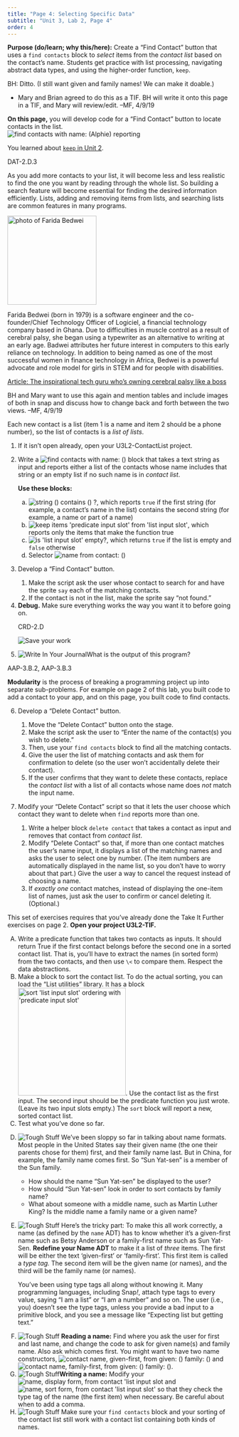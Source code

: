 ```yaml
---
title: "Page 4: Selecting Specific Data"
subtitle: "Unit 3, Lab 2, Page 4"
order: 4
---
```


::: todo
<strong>Purpose (do/learn; why this/here):</strong> Create a "Find
Contact" button that uses a `find contacts` block to
<em>select</em> items from the <var>contact list</var> based on the
contact's name. Students get practice with list processing, navigating
abstract data types, and using the higher-order function,
`keep`.
:::

::: todo
<p>BH: Ditto. (I still want given and family names! We can make it
doable.)</p>

<ul>

<li>Mary and Brian agreed to do this as a TIF. BH will write it onto
this page in a TIF, and Mary will review/edit. --MF, 4/9/19</li>

</ul>
:::

::: learn
<p><strong>On this page,</strong> you will develop code for a "Find
Contact" button to locate contacts in the
list<!--develop An "Find Contact" button for accessing specific contacts in your <var>contact list</var>-->.<br />
<img src="/img/3-lists/find-contacts-with-name-Alphie-reporting.png" title="find contacts with name: (Alphie) reporting" alt="find contacts with name: (Alphie) reporting" class="ms-4"/></p>
:::

::: sidenote
You learned about
<a href="/unit-2/lab-3/5-keeping-list-items.html" title="Keeping Items from a List">`keep`
in Unit 2</a>.
:::

::: ap-standard
DAT-2.D.3
:::

<p>As you add more contacts to your list, it will become less and less
realistic to find the one you want by reading through the whole list. So
building a search feature will become essential for finding the desired
information efficiently. Lists, adding and removing items from lists,
and searching lists are common features in many programs.</p>

::: atworkFullWidth
::: float-end
<img src="/img/atwork/Farida_Bedwei.jpeg" title="photo of Farida Bedwei" alt="photo of Farida Bedwei" class="noshadow" height="200px"/>
:::

<p>Farida Bedwei (born in 1979) is a software engineer and the
co-founder/Chief Technology Officer of Logiciel, a financial technology
company based in Ghana. Due to difficulties in muscle control as a
result of cerebral palsy, she began using a typewriter as an alternative
to writing at an early age. Badwei attributes her future interest in
computers to this early reliance on technology. In addition to being
named as one of the most successful women in finance technology in
Africa, Bedwei is a powerful advocate and role model for girls in STEM
and for people with disabilities.</p>

<p><a href="https://edition.cnn.com/2015/02/13/africa/farida-bedwei-ghanaian-software-genius/index.html" title="Article: The inspirational tech guru who’s owning cerebral palsy like a boss" target="_blank">Article:
The inspirational tech guru who's owning cerebral palsy like a
boss</a></p>
:::

::: todo
BH and Mary want to use this again and mention tables and include images
of both in snap and discuss how to change back and forth between the two
views. --MF, 4/9/19

<p>Each new contact is a list (item 1 is a name and item 2 should be a
phone number), so the list of contacts is a <em>list of lists</em>.</p>
:::

::: {#first .forYouToDo}
<ol>

<li>If it isn't open already, open your U3L2-ContactList project.</li>

<li>

Write a
<img src="/img/3-lists/find-contacts-with-name.png" title="find contacts with name: ()" alt="find contacts with name: ()"/>
block that takes a text string as input and reports either a list of the
contacts whose name includes that string or an empty list if no such
name is in <var>contact list</var>.

::: narrower
<strong>Use these blocks:</strong>

<ol type="a">

<li><img src="/img/3-lists/string-contains.png" title="string () contains () ?" alt="string () contains () ?" class="inline"/>,
which reports `true` if the first string (for example, a
contact's name in the list) contains the second string (for example, a
name or part of a name)</li>

<li><img src="/img/blocks/keep.png" title="keep items &apos;predicate input slot&apos; from &apos;list input slot&apos;" alt="keep items &apos;predicate input slot&apos; from &apos;list input slot&apos;" class="inline"/>,
which reports only the items that make the function true</li>

<li><img src="/img/blocks/empty.png" title="is &apos;list input slot&apos; empty?" alt="is &apos;list input slot&apos; empty?" class="inline"/>,
which returns `true` if the list is empty and
`false` otherwise</li>

<li>Selector
<img src="/img/3-lists/name-selector.png" title="name from contact: ()" alt="name from contact: ()" class="inline"/></li>

</ol>
:::

</li>

<li>

Develop a "Find Contact" button.

<ol>

<li>Make the script ask the user whose contact to search for and have
the sprite `say` each of the matching contacts.</li>

<li>If the contact is not in the list, make the sprite say "not
found."</li>

</ol>

</li>

<li><strong>Debug.</strong> Make sure everything works the way you want
it to before going on.</li>

::: ap-standard
CRD-2.D
:::

<img src="/img/icons/save-now.png" title="Save your work" alt="Save your work" class="float-end"/>

<li><img src="/img/icons/write-in-journal-mini.png" title="Write In Your Journal" alt="Write In Your Journal" class="inline"/>What
is the output of this program?</li>

</ol>
:::

::: vocabFullWidth
::: ap-standard
AAP-3.B.2, AAP-3.B.3
:::

<p><strong>Modularity</strong> is the process of breaking a programming
project up into separate sub-problems. For example on page 2 of this
lab, you built code to add a contact to your app, and on this page, you
built code to find contacts.</p>
:::

::: ifTime
<ol start="6">

<li>

Develop a "Delete Contact" button.

<ol>

<li>Move the "Delete Contact" button onto the stage.</li>

<li>Make the script ask the user to "Enter the name of the contact(s)
you wish to delete."</li>

<li>Then, use your `find contacts` block to find all the
matching contacts.</li>

<li>Give the user the list of matching contacts and ask them for
confirmation to delete (so the user won't accidentally delete their
contact).</li>

<li>If the user confirms that they want to delete these contacts,
replace the <var>contact list</var> with a list of all contacts whose
name does <em>not</em> match the input name.</li>

</ol>

</li>

<li>

Modify your "Delete Contact" script so that it lets the user choose
which contact they want to delete when `find` reports more
than one.

<ol>

<li>Write a helper block `delete contact` that takes a
contact as input and removes that contact from <var>contact
list</var>.</li>

<li>Modify "Delete Contact" so that, if more than one contact matches
the user's name input, it displays a list of the matching names and asks
the user to select one by number. (The item numbers are automatically
displayed in the name list, so you don't have to worry about that part.)
Give the user a way to cancel the request instead of choosing a
name.</li>

<li>If <em>exactly one</em> contact matches, instead of displaying the
one-item list of names, just ask the user to confirm or cancel deleting
it. (Optional.)</li>

</ol>

</li>

</ol>
:::

::: takeItFurther
<p>This set of exercises requires that you've already done the Take It
Further exercises on page 2. <strong>Open your project
U3L2-TIF.</strong></p>

<ol type="A">

<li>Write a predicate function that takes two contacts as inputs. It
should return True if the first contact belongs before the second one in
a sorted contact list. That is, you'll have to extract the names (in
sorted form) from the two contacts, and then use `\<` to
compare them. Respect the data abstractions.</li>

<li>Make a block to sort the contact list. To do the actual sorting, you
can load the "List utilities" library. It has a block
<img src="/img/blocks/sort-block.png" title="sort &apos;list input slot&apos; ordering with &apos;predicate input slot&apos;" alt="sort &apos;list input slot&apos; ordering with &apos;predicate input slot&apos;" width="242"/>.
Use the contact list as the first input. The second input should be the
predicate function you just wrote. (Leave its two input slots empty.)
The `sort` block will report a new, sorted contact list.</li>

<li>Test what you've done so far.</li>

<li>

<img src="/img/icons/tough-stuff.png" title="Tough Stuff" alt="Tough Stuff" class="inline"/>
We've been sloppy so far in talking about name formats. Most people in
the United States say their given name (the one their parents chose for
them) first, and their family name last. But in China, for example, the
family name comes first. So "Sun Yat-sen" is a member of the Sun family.

<ul>

<li>How should the name "Sun Yat-sen" be displayed to the user?</li>

<li>How should "Sun Yat-sen" look in order to sort contacts by family
name?</li>

<li>What about someone with a middle name, such as Martin Luther King?
Is the middle name a family name or a given name?</li>

</ul>

</li>

<li>

<img src="/img/icons/tough-stuff-mini.png" title="Tough Stuff" alt="Tough Stuff" class="inline"/>
Here's the tricky part: To make this all work correctly, a name (as
defined by the `name` ADT) has to know whether it's a
given-first name such as Betsy Anderson or a family-first name such as
Sun Yat-Sen. <strong>Redefine your Name ADT</strong> to make it a list
of <em>three</em> items. The first will be either the text 'given-first'
or 'family-first'. This first item is called a <em>type tag.</em> The
second item will be the given name (or names), and the third will be the
family name (or names).

::: endnote
You've been using type tags all along without knowing it. Many
programming languages, including Snap<i>!</i>, attach type tags to every
value, saying "I am a list" or "I am a number" and so on. The user
(i.e., you) doesn't see the type tags, unless you provide a bad input to
a primitive block, and you see a message like "Expecting list but
getting text."
:::

</li>

<li><img src="/img/icons/tough-stuff-mini.png" title="Tough Stuff" alt="Tough Stuff" class="inline"/>
<strong>Reading a name:</strong> Find where you ask the user for first
and last name, and change the code to ask for given name(s) and family
name. Also ask which comes first. You might want to have two name
constructors,
<img src="/img/3-lists/given-first-constructor.png" title="contact name, given-first, from given: () family: ()" alt="contact name, given-first, from given: () family: ()" class="inline"/>
and
<img src="/img/3-lists/family-first-constructor.png" title="contact name, family-first, from given: () family: ()" alt="contact name, family-first, from given: () family: ()" class="inline"/>.</li>

<li><img src="/img/icons/tough-stuff-mini.png" title="Tough Stuff" alt="Tough Stuff" class="inline"/><strong>Writing
a name:</strong> Modify your
<img src="/img/3-lists/name-display-form-from-contact.png" title="name, display form, from contact &apos;list input slot" alt="name, display form, from contact &apos;list input slot" class="inline"/>
and
<img src="/img/3-lists/name-sort-form-from-contact.png" title="name, sort form, from contact &apos;list input slot&apos;" alt="name, sort form, from contact &apos;list input slot&apos;" class="inline"/>
so that they check the type tag of the name (the first item) when
necessary. Be careful about when to add a comma.</li>

<li><img src="/img/icons/tough-stuff-mini.png" title="Tough Stuff" alt="Tough Stuff" class="inline"/>
Make sure your `find contacts` block and your sorting of the
contact list still work with a contact list containing both kinds of
names.</li>

</ol>
:::
